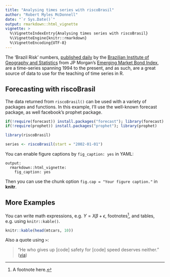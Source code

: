 ```yaml
---
title: "Analysing times series with riscoBrasil"
author: "Robert Myles McDonnell"
date: "`r Sys.Date()`"
output: rmarkdown::html_vignette
vignette: >
  %\VignetteIndexEntry{Analysing times series with riscoBrasil}
  %\VignetteEngine{knitr::rmarkdown}
  %\VignetteEncoding{UTF-8}
---
```


The 'Brazil Risk' numbers, [published daily](http://www.ipeadata.gov.br/ExibeSerie.aspx?serid=40940&module=M) by the [Brazilian Institute of Geography and Statistics](http://www.ibge.gov.br/english/) from JP Morgan's [Emerging Market Bond Index](https://en.wikipedia.org/wiki/JPMorgan_EMBI), are a time-series spanning 1994 to the present, and as such, are a great source of data to use for the teaching of time series in R.

## Forecasting with riscoBrasil

The data returned from `riscoBrasil()` can be used with a variety of packages and functions. In this example, I'll use the well-known forecast package, as well facebook's prophet package.

```r
if(!require(forecast)) install.packages("forecast"); library(forecast)
if(!require(prophet)) install.packages("prophet"); library(prophet)

library(riscoBrasil)

series <- riscoBrasil(start = "2002-01-01")

```

You can enable figure captions by `fig_caption: yes` in YAML:

    output:
      rmarkdown::html_vignette:
        fig_caption: yes

Then you can use the chunk option `fig.cap = "Your figure caption."` in **knitr**.

## More Examples

You can write math expressions, e.g. $Y = X\beta + \epsilon$, footnotes^[A footnote here.], and tables, e.g. using `knitr::kable()`.

```r
knitr::kable(head(mtcars, 10))
```

Also a quote using `>`:

> "He who gives up [code] safety for [code] speed deserves neither."
([via](https://twitter.com/hadleywickham/status/504368538874703872))

